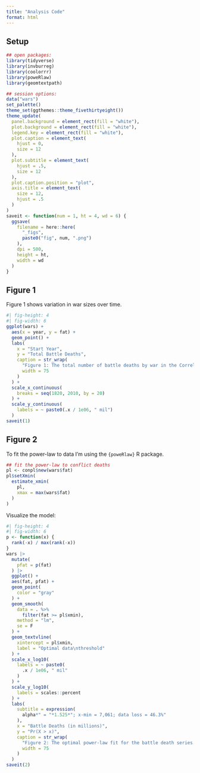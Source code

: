 ```yaml
---
title: "Analysis Code"
format: html
---
```


## Setup

```r
## open packages:
library(tidyverse)
library(invburreg)
library(coolorrr)
library(poweRlaw)
library(geomtextpath)

## session options:
data("wars")
set_palette()
theme_set(ggthemes::theme_fivethirtyeight())
theme_update(
  panel.background = element_rect(fill = "white"),
  plot.background = element_rect(fill = "white"), 
  legend.key = element_rect(fill = "white"),
  plot.caption = element_text(
    hjust = 0,
    size = 12
  ),
  plot.subtitle = element_text(
    hjust = .5,
    size = 12
  ),
  plot.caption.position = "plot",
  axis.title = element_text(
    size = 12,
    hjust = .5
  )
)
saveit <- function(num = 1, ht = 4, wd = 6) {
  ggsave(
    filename = here::here(
      "_figs",
      paste0("fig", num, ".png")
    ),
    dpi = 500,
    height = ht,
    width = wd
  )
}
```

## Figure 1

Figure 1 shows variation in war sizes over time.

```r
#| fig-height: 4
#| fig-width: 6
ggplot(wars) +
  aes(x = year, y = fat) +
  geom_point() +
  labs(
    x = "Start Year",
    y = "Total Battle Deaths",
    caption = str_wrap(
      "Figure 1: The total number of battle deaths by war in the Correlates of War conflict series. Values shown by war start year.",
      width = 75
    )
  ) +
  scale_x_continuous(
    breaks = seq(1820, 2010, by = 20)
  ) +
  scale_y_continuous(
    labels = ~ paste0(.x / 1e06, " mil")
  )
saveit(1)
```

## Figure 2

To fit the power-law to data I'm using the `{poweRlaw}` R package.

```r
## fit the power-law to conflict deaths
pl <- conpl$new(wars$fat)
pl$setXmin(
  estimate_xmin(
    pl, 
    xmax = max(wars$fat)
  )
)
```

Visualize the model:

```r
#| fig-height: 4
#| fig-width: 6
p <- function(x) {
  rank(-x) / max(rank(-x))
}
wars |> 
  mutate(
    pfat = p(fat)
  ) |>
  ggplot() +
  aes(fat, pfat) +
  geom_point(
    color = "gray"
  ) +
  geom_smooth(
    data = . %>% 
      filter(fat >= pl$xmin),
    method = "lm",
    se = F
  ) +
  geom_textvline(
    xintercept = pl$xmin,
    label = "Optimal data\nthreshold"
  ) +
  scale_x_log10(
    labels = ~ paste0(
      .x / 1e06, " mil"
    )
  ) +
  scale_y_log10(
    labels = scales::percent
  ) +
  labs(
    subtitle = expression(
      alpha*" = "*1.525*"; x-min = 7,061; data loss = 46.3%"
    ),
    x = "Battle Deaths (in millions)",
    y = "Pr(X > x)",
    caption = str_wrap(
      "Figure 2: The optimal power-law fit for the battle death series. Values are shown on the log-scale.",
      width = 75
    )
  ) 
saveit(2)
```


